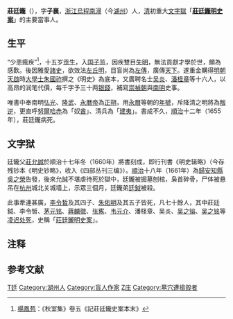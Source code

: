 '''莊廷鑨'''（{{bd|？||1655年||catIdx=Z,庄}}），字'''子襄'''，[[浙江|浙江]][[烏程|烏程]][[南潯|南潯]]（今[[湖州|湖州]]）人，[[清|清]]初重大[[文字獄|文字獄]]「'''[[莊廷鑨明史案|莊廷鑨明史案]]'''」的主要當事人。

== 生平 ==
“少患瘋疾”<ref>[[楊鳳苞|楊鳳苞]]：《秋室集》卷五《記莊廷鑨史案本末》</ref>，十五岁[[贡生|贡生]]，入[[国子监|国子监]]，因疾雙目[[失明|失明]]，無法貢獻才學於世，頗為感歎。後因雅愛[[中國歷史|諸史]]，欲效法[[左丘明|左丘明]]，目盲尚為[[左傳|左傳]]，廣傳[[天下|天下]]。遂重金購得[[明朝|明朝]][[天啟|天啟]]時[[大學士|大學士]][[朱國祚|朱國祚]]撰之《明史》為底本，又廣聘名士[[吴炎|吴炎]]、[[潘柽章|潘柽章]]等十六人，以高昂的润笔代價，每千字予三十两[[银錢|银錢]]，補寫[[崇祯帝|崇禎朝]]與[[南明|南明]]史事。

唯書中奉南明[[弘光帝|弘光]]、[[隆武帝|隆武]]、[[永曆帝|永曆帝]]為[[正朔|正朔]]，用[[永曆_(南明)|永曆]]等朝的[[年號|年號]]，斥降清之明將為[[叛國|叛逆]]，更直呼[[努爾哈赤|努爾哈赤]]為「奴[[酋長|酋]]」、清兵為「[[建州女真|建]][[東夷|夷]]」。書成不久，[[順治|順治]]十二年（1655年），莊廷鑨病死。

== 文字狱 ==
{{Main|庄廷鑨明史案}}

廷鑨父[[莊允誠|莊允誠]]於順治十七年冬（1660年）將書刻成，即行刊書《明史辑略》（今存残钞本《明史钞略》，收入《四部丛刊三编》）。[[順治|順治]]十八年（1661年）為[[歸安|歸安]][[知縣|知縣]][[吳之榮|吳之榮]]告發，後來允誠不堪虐待死於獄中，廷鑨被掘墓刨棺，枭首碎骨，尸体被悬吊在[[杭州|杭州]]城北关城墙上，示眾三個月，廷鑨弟[[莊廷鉞|廷鉞]]被殺。

此事牽連甚廣，[[李令皙|李令皙]]及其四子、[[朱佑明|朱佑明]]及其五子皆死，凡七十餘人{{NoteTag|[[全祖望|全祖望]]《江浙两大狱记》、[[翁广平|翁广平]]《书湖州庄氏史狱》記70餘人死亡；[[纽琇|纽琇]]《觚賸》記死200多人，[[邓之诚|邓之诚]]《清诗纪事本末》则记死700多人，[[陆莘行|陆莘行]]《老父云游始末》記誅殺超過千人。}}，其中莊廷鉞、李令皙、[[茅元铭|茅元铭]]、[[蔣麟徵|蔣麟徵]]、[[张寯|张寯]]、[[韦元介|韦元介]]、潘柽章、吴炎、[[吴之镕|吴之镕]]、[[吴之铭|吴之铭]]等[[凌迟|凌迟]][[处死|处死]]，史稱「[[莊廷鑨明史案|莊廷鑨明史案]]」。

== 注释 ==
{{NoteFoot}}

== 参考文献 ==
{{Reflist}}

{{Authority control}}
{{DEFAULTSORT:Zhuang}}
[[Category:莊姓|T廷]]
[[Category:湖州人|Category:湖州人]]
[[Category:盲人作家|Category:盲人作家]]
[[Category:清朝文字狱受难者|Z庄]]
[[Category:墓穴遭搗毀者|Category:墓穴遭搗毀者]]